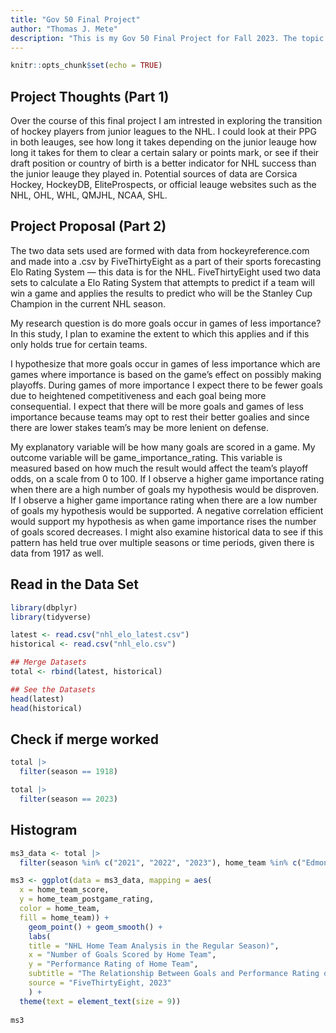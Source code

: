 ```yaml
---
title: "Gov 50 Final Project"
author: "Thomas J. Mete"
description: "This is my Gov 50 Final Project for Fall 2023. The topic and research question have not yet been finalized but see 'Project Thoughts' for some preliminary ideas."
---
```


```r
knitr::opts_chunk$set(echo = TRUE)
```

## Project Thoughts (Part 1)
Over the course of this final project I am intrested in exploring the transition of hockey players from junior leagues to the NHL. I could look at their PPG in both leauges, see how long it takes depending on the junior leauge how long it takes for them to clear a certain salary or points mark, or see if their draft position or country of birth is a better indicator for NHL success than the junior leauge they played in. Potential sources of data are Corsica Hockey, HockeyDB, EliteProspects, or official leauge websites such as the NHL, OHL, WHL, QMJHL, NCAA, SHL.

## Project Proposal (Part 2)
The two data sets used are formed with data from hockeyreference.com and made into a .csv by FiveThirtyEight as a part of their sports forecasting Elo Rating System — this data is for the NHL. FiveThirtyEight used two data sets to calculate a Elo Rating System that attempts to predict if a team will win a game and applies the results to predict who will be the Stanley Cup Champion in the current NHL season. 

My research question is do more goals occur in games of less importance? In this study, I plan to examine the extent to which this applies and if this only holds true for certain teams.

I hypothesize that more goals occur in games of less importance which are games where importance is based on the game’s effect on possibly making playoffs. During games of more importance I expect there to be fewer goals due to heightened competitiveness and each goal being more consequential. I expect that there will be more goals and games of less importance because teams may opt to rest their better goalies and since there are lower stakes team’s may be more lenient on defense.

My explanatory variable will be how many goals are scored in a game. My outcome variable will be game_importance_rating. This variable is measured based on how much the result would affect the team’s playoff odds, on a scale from 0 to 100. If I observe a higher game importance rating when there are a high number of goals my hypothesis would be disproven. If I observe a higher game importance rating when there are a low number of goals my hypothesis would be supported. A negative correlation efficient would support my hypothesis as when game importance rises the number of goals scored decreases. I might also examine historical data to see if this pattern has held true over multiple seasons or time periods, given there is data from 1917 as well.


## Read in the Data Set 
```r
library(dbplyr)
library(tidyverse)

latest <- read.csv("nhl_elo_latest.csv")
historical <- read.csv("nhl_elo.csv")

## Merge Datasets
total <- rbind(latest, historical)

## See the Datasets
head(latest)
head(historical)
```

## Check if merge worked

```r
total |>
  filter(season == 1918)

total |>
  filter(season == 2023)
```

## Histogram
```r

ms3_data <- total |>
  filter(season %in% c("2021", "2022", "2023"), home_team %in% c("Edmonton Oilers", "Montreal Canadiens", "Calgary Flames", "Toronto Maple Leafs", "Winnipeg Jets", "Vancouver Canucks","Ottawa Senators"), playoff == "0")

ms3 <- ggplot(data = ms3_data, mapping = aes(
  x = home_team_score, 
  y = home_team_postgame_rating,
  color = home_team,
  fill = home_team)) +
    geom_point() + geom_smooth() +
    labs( 
    title = "NHL Home Team Analysis in the Regular Season)",
    x = "Number of Goals Scored by Home Team",
    y = "Performance Rating of Home Team",
    subtitle = "The Relationship Between Goals and Performance Rating of Canadian NHL Teams",
    source = "FiveThirtyEight, 2023"
    ) +
  theme(text = element_text(size = 9))
 
ms3


```


